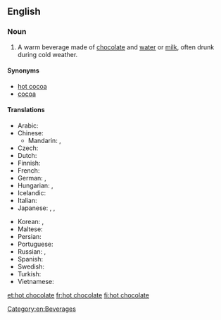==English==
{{wikipedia}}

===Noun===
{{en-noun|sg=[[hot]] [[chocolate]]|-}}

# A warm beverage made of [[chocolate]] and [[water]] or [[milk]], often drunk during cold weather.

====Synonyms====
* [[hot cocoa]]
* [[cocoa]]

====Translations====
{{trans-top|beverage}}
* Arabic: {{t-|ar|شوكولاتة ساخنة|f|tr=šukulāta sāxina|sc=Arab}}
* Chinese:
** Mandarin: {{t-|cmn|熱巧克力|sc=Hani}}, {{t-|cmn|热巧克力|tr=rè qiǎokèlì|sc=Hani}}
* Czech: {{t-|cs|horká čokoláda|f}}
* Dutch: {{t-|nl|warme choco}}
* Finnish: {{t+|fi|kaakao}}
* French: {{t+|fr|chocolat chaud|m}}
* German: {{t+|de|Kakao|m}}, {{t-|de|heiße Schokolade|f}}
* Hungarian: {{t+|hu|forró csokoládé}}, {{t+|hu|kakaó}}
* Icelandic: {{t-|is|heitt kakó}}
* Italian: {{t-|it|cioccolata calda}}
* Japanese: {{t+|ja|ココア|tr=kokoa|sc=Jpan}}, {{t-|ja|ホットチョコレート|tr=hottochokorēto|sc=Jpan}}, {{t-|ja|ホットチョコ|tr=hottochoko|sc=Jpan}}
{{trans-mid}}
* Korean: {{t-|ko|핫초코|tr=hat-choko|sc=Kore}}, {{t-|ko|코코아|tr=kokoa|sc=Kore}}
* Maltese: {{t-|mt|xarba taċ-ċikkulata|f|xs=Maltese}}
* Persian: {{t-|fa|شکلات داغ|tr=šukulât-e dâğ|sc=fa-Arab}}
* Portuguese: {{t-|pt|chocolate quente|m}}
* Russian: {{t-|ru|горячий шоколад|m|tr=gorjáčij šokolád|sc=Cyrl}}, {{t+|ru|какао|n|tr=kakáo|sc=Cyrl}} {{indeclinable}}
* Spanish: {{t-|es|chocolate caliente|m}}
* Swedish: {{t-|sv|varm choklad}}
* Turkish: {{t-|tr|sıcak çikolata}}
* Vietnamese: {{t-|vi|nước sôcôla}}
{{trans-bottom}}

[[Category:en:Beverages]]

[[et:hot chocolate]]
[[fr:hot chocolate]]
[[fi:hot chocolate]]